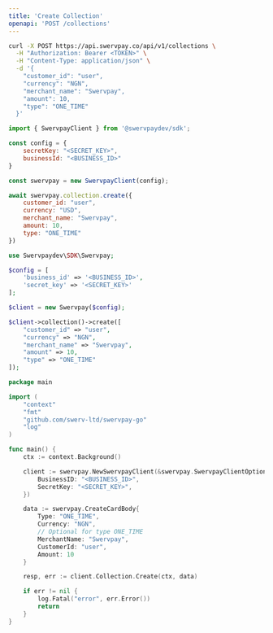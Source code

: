 ```yaml
---
title: 'Create Collection'
openapi: 'POST /collections'
---
```


<RequestExample>

```bash cURL
curl -X POST https://api.swervpay.co/api/v1/collections \
  -H "Authorization: Bearer <TOKEN>" \
  -H "Content-Type: application/json" \
  -d '{
    "customer_id": "user",
    "currency": "NGN",
    "merchant_name": "Swervpay",
    "amount": 10,
    "type": "ONE_TIME"
  }'
```

```javascript Node.js
import { SwervpayClient } from '@swervpaydev/sdk';

const config = {
    secretKey: "<SECRET_KEY>",
    businessId: "<BUSINESS_ID>"
}

const swervpay = new SwervpayClient(config);

await swervpay.collection.create({
    customer_id: "user",
    currency: "USD",
    merchant_name: "Swervpay",
    amount: 10,
    type: "ONE_TIME"
})
```

```php PHP
use Swervpaydev\SDK\Swervpay;

$config = [
	'business_id' => '<BUSINESS_ID>',
	'secret_key' => '<SECRET_KEY>'
];

$client = new Swervpay($config);

$client->collection()->create([
    "customer_id" => "user",
    "currency" => "NGN",
    "merchant_name" => "Swervpay",
    "amount" => 10,
    "type" => "ONE_TIME"
]);
```


```go Go
package main

import (
	"context"
	"fmt"
	"github.com/swerv-ltd/swervpay-go"
	"log"
)

func main() {
	ctx := context.Background()

	client := swervpay.NewSwervpayClient(&swervpay.SwervpayClientOption{
        BusinessID: "<BUSINESS_ID>",
        SecretKey: "<SECRET_KEY>",
    })

    data := swervpay.CreateCardBody{
        Type: "ONE_TIME",
        Currency: "NGN",
        // Optional for type ONE_TIME
        MerchantName: "Swervpay",
        CustomerId: "user",
        Amount: 10
    }

	resp, err := client.Collection.Create(ctx, data)

	if err != nil {
		log.Fatal("error", err.Error())
		return
	}
}
```

</RequestExample>

